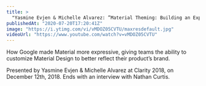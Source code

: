 ```yaml
---
title: >
  "Yasmine Evjen & Michelle Alvarez: ”Material Theming: Building an Expressive Design …” — Clarity 2018"
publishedAt: "2020-07-20T17:20:41Z"
image: "https://i.ytimg.com/vi/vMDOZ05CVTU/maxresdefault.jpg"
videoUrl: "https://www.youtube.com/watch?v=vMDOZ05CVTU"
---
```


How Google made Material more expressive, giving teams the ability to customize Material Design to better reflect their product’s brand.

Presented by Yasmine Evjen & Michelle Alvarez at Clarity 2018, on December 12th, 2018. Ends with an interview with Nathan Curtis.
